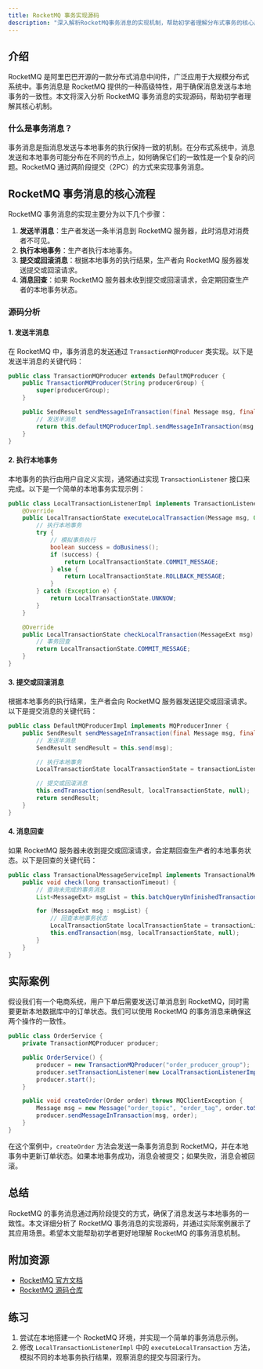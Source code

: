 ```yaml
---
title: RocketMQ 事务实现源码
description: "深入解析RocketMQ事务消息的实现机制，帮助初学者理解分布式事务的核心原理与源码实现。"
---
```


## 介绍

RocketMQ 是阿里巴巴开源的一款分布式消息中间件，广泛应用于大规模分布式系统中。事务消息是 RocketMQ 提供的一种高级特性，用于确保消息发送与本地事务的一致性。本文将深入分析 RocketMQ 事务消息的实现源码，帮助初学者理解其核心机制。

### 什么是事务消息？

事务消息是指消息发送与本地事务的执行保持一致的机制。在分布式系统中，消息发送和本地事务可能分布在不同的节点上，如何确保它们的一致性是一个复杂的问题。RocketMQ 通过两阶段提交（2PC）的方式来实现事务消息。

## RocketMQ 事务消息的核心流程

RocketMQ 事务消息的实现主要分为以下几个步骤：

1. **发送半消息**：生产者发送一条半消息到 RocketMQ 服务器，此时消息对消费者不可见。
2. **执行本地事务**：生产者执行本地事务。
3. **提交或回滚消息**：根据本地事务的执行结果，生产者向 RocketMQ 服务器发送提交或回滚请求。
4. **消息回查**：如果 RocketMQ 服务器未收到提交或回滚请求，会定期回查生产者的本地事务状态。

### 源码分析

#### 1. 发送半消息

在 RocketMQ 中，事务消息的发送通过 `TransactionMQProducer` 类实现。以下是发送半消息的关键代码：

```java
public class TransactionMQProducer extends DefaultMQProducer {
    public TransactionMQProducer(String producerGroup) {
        super(producerGroup);
    }

    public SendResult sendMessageInTransaction(final Message msg, final Object arg) throws MQClientException {
        // 发送半消息
        return this.defaultMQProducerImpl.sendMessageInTransaction(msg, arg);
    }
}
```

#### 2. 执行本地事务

本地事务的执行由用户自定义实现，通常通过实现 `TransactionListener` 接口来完成。以下是一个简单的本地事务实现示例：

```java
public class LocalTransactionListenerImpl implements TransactionListener {
    @Override
    public LocalTransactionState executeLocalTransaction(Message msg, Object arg) {
        // 执行本地事务
        try {
            // 模拟事务执行
            boolean success = doBusiness();
            if (success) {
                return LocalTransactionState.COMMIT_MESSAGE;
            } else {
                return LocalTransactionState.ROLLBACK_MESSAGE;
            }
        } catch (Exception e) {
            return LocalTransactionState.UNKNOW;
        }
    }

    @Override
    public LocalTransactionState checkLocalTransaction(MessageExt msg) {
        // 事务回查
        return LocalTransactionState.COMMIT_MESSAGE;
    }
}
```

#### 3. 提交或回滚消息

根据本地事务的执行结果，生产者会向 RocketMQ 服务器发送提交或回滚请求。以下是提交消息的关键代码：

```java
public class DefaultMQProducerImpl implements MQProducerInner {
    public SendResult sendMessageInTransaction(final Message msg, final Object arg) throws MQClientException {
        // 发送半消息
        SendResult sendResult = this.send(msg);

        // 执行本地事务
        LocalTransactionState localTransactionState = transactionListener.executeLocalTransaction(msg, arg);

        // 提交或回滚消息
        this.endTransaction(sendResult, localTransactionState, null);
        return sendResult;
    }
}
```

#### 4. 消息回查

如果 RocketMQ 服务器未收到提交或回滚请求，会定期回查生产者的本地事务状态。以下是回查的关键代码：

```java
public class TransactionalMessageServiceImpl implements TransactionalMessageService {
    public void check(long transactionTimeout) {
        // 查询未完成的事务消息
        List<MessageExt> msgList = this.batchQueryUnfinishedTransaction(transactionTimeout);

        for (MessageExt msg : msgList) {
            // 回查本地事务状态
            LocalTransactionState localTransactionState = transactionListener.checkLocalTransaction(msg);
            this.endTransaction(msg, localTransactionState, null);
        }
    }
}
```

## 实际案例

假设我们有一个电商系统，用户下单后需要发送订单消息到 RocketMQ，同时需要更新本地数据库中的订单状态。我们可以使用 RocketMQ 的事务消息来确保这两个操作的一致性。

```java
public class OrderService {
    private TransactionMQProducer producer;

    public OrderService() {
        producer = new TransactionMQProducer("order_producer_group");
        producer.setTransactionListener(new LocalTransactionListenerImpl());
        producer.start();
    }

    public void createOrder(Order order) throws MQClientException {
        Message msg = new Message("order_topic", "order_tag", order.toString().getBytes());
        producer.sendMessageInTransaction(msg, order);
    }
}
```

在这个案例中，`createOrder` 方法会发送一条事务消息到 RocketMQ，并在本地事务中更新订单状态。如果本地事务成功，消息会被提交；如果失败，消息会被回滚。

## 总结

RocketMQ 的事务消息通过两阶段提交的方式，确保了消息发送与本地事务的一致性。本文详细分析了 RocketMQ 事务消息的实现源码，并通过实际案例展示了其应用场景。希望本文能帮助初学者更好地理解 RocketMQ 的事务消息机制。

## 附加资源

- [RocketMQ 官方文档](https://rocketmq.apache.org/docs/)
- [RocketMQ 源码仓库](https://github.com/apache/rocketmq)

## 练习

1. 尝试在本地搭建一个 RocketMQ 环境，并实现一个简单的事务消息示例。
2. 修改 `LocalTransactionListenerImpl` 中的 `executeLocalTransaction` 方法，模拟不同的本地事务执行结果，观察消息的提交与回滚行为。